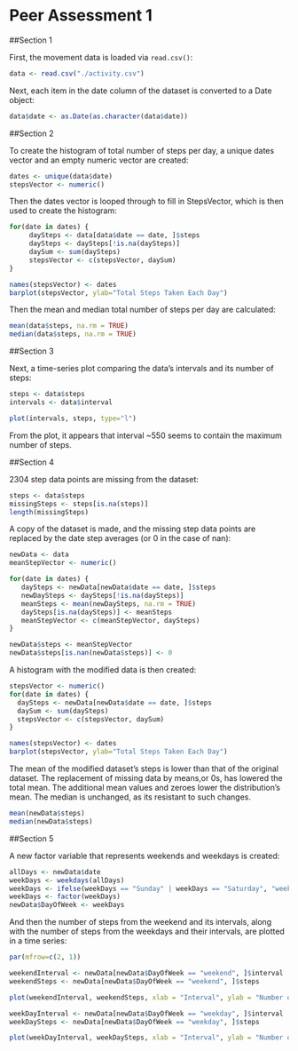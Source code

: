 Peer Assessment 1
========================================================

##Section 1

First, the movement data is loaded via ```read.csv()```:

```r
data <- read.csv("./activity.csv")
```

Next, each item in the date column of the dataset is converted to a Date object:

```r
data$date <- as.Date(as.character(data$date))
```

##Section 2

To create the histogram of total number of steps per day, a unique dates vector and an empty numeric vector
are created:

```r
dates <- unique(data$date)
stepsVector <- numeric()
```

Then the dates vector is looped through to fill in StepsVector, which is then used to create the histogram:

```r
for(date in dates) {
     daySteps <- data[data$date == date, ]$steps
     daySteps <- daySteps[!is.na(daySteps)]
     daySum <- sum(daySteps)
     stepsVector <- c(stepsVector, daySum)
}

names(stepsVector) <- dates
barplot(stepsVector, ylab="Total Steps Taken Each Day")
```

Then the mean and median total number of steps per day are calculated:

```r
mean(data$steps, na.rm = TRUE)
median(data$steps, na.rm = TRUE)
```

##Section 3

Next, a time-series plot comparing the data's intervals and its number of steps:

```r
steps <- data$steps
intervals <- data$interval

plot(intervals, steps, type="l")
```

From the plot, it appears that interval ~550 seems to contain the maximum number of steps.

##Section 4

2304 step data points are missing from the dataset:

```r
steps <- data$steps
missingSteps <- steps[is.na(steps)]
length(missingSteps)
```

A copy of the dataset is made, and the missing step data points are replaced by the date step averages (or 0 in the case of nan):

```r
newData <- data
meanStepVector <- numeric()

for(date in dates) {
   daySteps <- newData[newData$date == date, ]$steps
   newDaySteps <- daySteps[!is.na(daySteps)]
   meanSteps <- mean(newDaySteps, na.rm = TRUE)
   daySteps[is.na(daySteps)] <- meanSteps
   meanStepVector <- c(meanStepVector, daySteps)
}

newData$steps <- meanStepVector
newData$steps[is.nan(newData$steps)] <- 0
```

A histogram with the modified data is then created:

```r
stepsVector <- numeric()
for(date in dates) {
  daySteps <- newData[newData$date == date, ]$steps
  daySum <- sum(daySteps)
  stepsVector <- c(stepsVector, daySum)
}

names(stepsVector) <- dates
barplot(stepsVector, ylab="Total Steps Taken Each Day")
```

The mean of the modified dataset's steps is lower than that of the original dataset. The replacement of missing data by means,or 0s, has lowered the total mean. The additional mean values and zeroes lower the distribution's mean.
The median is unchanged, as its resistant to such changes.

```r
mean(newData$steps)
median(newData$steps)
```

##Section 5

A new factor variable that represents weekends and weekdays is created:

```r
allDays <- newData$date
weekDays <- weekdays(allDays)
weekDays <- ifelse(weekDays == "Sunday" | weekDays == "Saturday", "weekend", "weekday")
weekDays <- factor(weekDays)
newData$DayOfWeek <- weekDays
```

And then the number of steps from the weekend and its intervals, along with the number of steps from the weekdays and their intervals, are plotted in a time series:

```r
par(mfrow=c(2, 1))

weekendInterval <- newData[newData$DayOfWeek == "weekend", ]$interval
weekendSteps <- newData[newData$DayOfWeek == "weekend", ]$steps

plot(weekendInterval, weekendSteps, xlab = "Interval", ylab = "Number of steps", type="l", main = "Weekend")

weekDayInterval <- newData[newData$DayOfWeek == "weekday", ]$interval
weekDaySteps <- newData[newData$DayOfWeek == "weekday", ]$steps

plot(weekDayInterval, weekDaySteps, xlab = "Interval", ylab = "Number of steps", type="l", main = "Weekday")
```